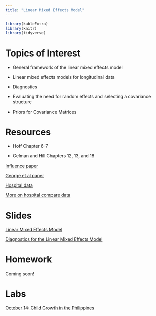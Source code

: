 ```yaml
---
title: "Linear Mixed Effects Model"
---
```


```r
library(kableExtra)
library(knitr)
library(tidyverse)
```


# Topics of Interest

- General framework of the linear mixed effects model

- Linear mixed effects models for longitudinal data

- Diagnostics

- Evaluating the need for random effects and selecting a covariance structure

- Priors for Covariance Matrices





# Resources

- Hoff Chapter 6-7

- Gelman and Hill Chapters 12, 13, and 18

[Influence paper](https://journal.r-project.org/archive/2012-2/RJournal_2012-2_Nieuwenhuis~et~al.pdf)

[George et al paper](https://arxiv.org/pdf/1510.00842v2.pdf)

[Hospital data](https://github.com/donnemartin/hospital-quality)

[More on hospital compare data](https://rpubs.com/D_Cypher/BestHospitals)

# Slides


[Linear Mixed Effects Model](decks/lmm_01_deck.html)

[Diagnostics for the Linear Mixed Effects Model](decks/lmm_02_deck.html)



# Homework

Coming soon!

# Labs

[October 14: Child Growth in the Philippines](labs/lab4.html)



